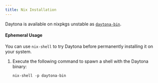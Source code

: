 ```yaml
---
title: Nix Installation
---
```


Daytona is available on nixpkgs unstable as [`daytona-bin`](https://search.nixos.org/packages?channel=unstable&show=daytona-bin).

#### Ephemeral Usage

You can use `nix-shell` to try Daytona before permanently installing it on your system.

1. Execute the following command to spawn a shell with the Daytona binary:

    ```shell
    nix-shell -p daytona-bin
    ```
